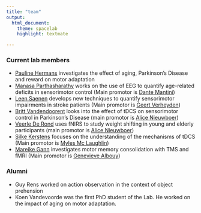 ```yaml
---
title: "team"
output:
  html_document:
    theme: spacelab
    highlight: textmate 

---
```



### Current lab members
* [Pauline Hermans](https://www.kuleuven.be/wieiswie/nl/person/00120172) investigates the effect of aging, Parkinson's Disease and reward on motor adaptation
* [Manasa Parthasharathy](https://www.kuleuven.be/wieiswie/nl/person/00118155) works on the use of EEG to quantify age-related deficits in sensorimotor control (Main promotor is [Dante Mantini](https://www.kuleuven.be/wieiswie/nl/person/00064085))
* [Leen Saenen](https://www.kuleuven.be/wieiswie/nl/person/00123401) develops new techniques to quantify sensorimotor impairments in stroke patients (Main promotor is [Geert Verheyden](https://www.kuleuven.be/wieiswie/nl/person/00029759))
* [Britt Vandendoorent](https://www.kuleuven.be/wieiswie/nl/person/00086733) looks into the effect of tDCS on sensorimotor control in Parkinson's Disease (main promotor is [Alice Nieuwboer](https://www.kuleuven.be/wieiswie/nl/person/00014581))
* [Veerle De Rond](https://www.kuleuven.be/wieiswie/nl/person/00117680) uses fNIRS to study weight shifting in young and elderly participants (main promotor is [Alice Nieuwboer](https://www.kuleuven.be/wieiswie/nl/person/00014581))
* [Silke Kerstens](https://www.kuleuven.be/wieiswie/nl/person/00122770) focuses on the understanding of the mechanisms of tDCS (Main promotor is [Myles Mc Laughlin](https://www.kuleuven.be/wieiswie/nl/person/00043883))
* [Mareike Gann](https://www.kuleuven.be/wieiswie/nl/person/00114278) investigates motor memory consolidation with TMS and fMRI (Main promotor is [Genevieve Albouy](https://www.kuleuven.be/wieiswie/nl/person/00096297))

### Alumni

* Guy Rens worked on action observation in the context of object prehension
* Koen Vandevoorde was the first PhD student of the Lab. He worked on the impact of aging on motor adaptation.



